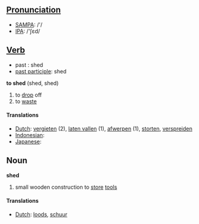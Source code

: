 ==[[Pronunciation]]==
*[[w:SAMPA|SAMPA]]: /'/
*[[w:IPA|IPA]]: /'ʃεd/

==[[Verb]]==

*past : shed
*[[past participle]]: shed

'''to shed''' (shed, shed)

# to [[drop]] off
# to [[waste]]

==== Translations ====
*[[Dutch]]: [[vergieten]] (2), [[laten vallen]] (1), [[afwerpen]] (1), [[storten]], [[verspreiden]]
*[[Indonesian]]: [[]]
*[[Japanese]]: [[]]

== Noun ==

'''shed'''

# small wooden construction to [[store]] [[tool]]s

====Translations ====
*[[Dutch]]: [[loods]], [[schuur]]